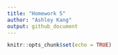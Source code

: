 ```yaml
---
title: "Homework 5"
author: "Ashley Kang"
output: github_document
---
```


```r
knitr::opts_chunk$set(echo = TRUE)
```
